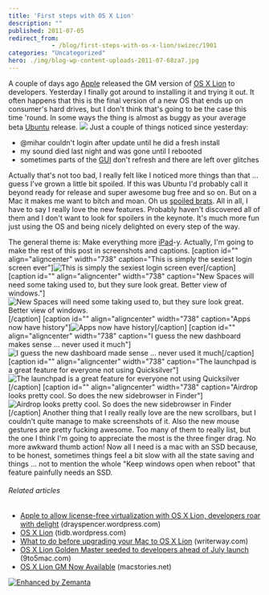 ```yaml
---
title: 'First steps with OS X Lion'
description: ""
published: 2011-07-05
redirect_from: 
            - /blog/first-steps-with-os-x-lion/swizec/1901
categories: "Uncategorized"
hero: ./img/blog-wp-content-uploads-2011-07-68za7.jpg
---
```

A couple of days ago [Apple](http://www.apple.com "Apple") released the GM version of [OS X Lion](http://www.apple.com/macosx/lion "Mac OS X Lion") to developers. Yesterday I finally got around to installing it and trying it out. It often happens that this is the final version of a new OS that ends up on consumer&#x27;s hard drives, but I don&#x27;t think that&#x27;s going to be the case this time &#x27;round. In some ways the thing is almost as buggy as your average beta [Ubuntu](http://www.ubuntu.com/ "Ubuntu (operating system)") release. ![](./img/blog-wp-content-uploads-2011-07-68za7.jpg) Just a couple of things noticed since yesterday:

- @mihar couldn&#x27;t login after update until he did a fresh install
- my sound died last night and was gone until I rebooted
- sometimes parts of the [GUI](http://en.wikipedia.org/wiki/Graphical_user_interface "Graphical user interface") don&#x27;t refresh and there are left over glitches

Actually that&#x27;s not too bad, I really felt like I noticed more things than that ... guess I&#x27;ve grown a little bit spoiled. If this was Ubuntu I&#x27;d probably call it beyond ready for release and super awesome bug free and so on. But on a Mac it makes me want to bitch and moan. Oh us [spoiled brats](http://en.wikipedia.org/wiki/Spoiled_child "Spoiled child"). All in all, I have to say I really love the new features. Probably haven&#x27;t discovered all of them and I don&#x27;t want to look for spoilers in the keynote. It&#x27;s much more fun just using the OS and being nicely delighted on every step of the way.

<!--more-->

The general theme is: Make everything more [iPad](http://www.apple.com/ipad/ "iPad")-y. Actually, I&#x27;m going to make the rest of this post in screenshots and captions. \[caption id=&quot;&quot; align=&quot;aligncenter&quot; width=&quot;738&quot; caption=&quot;This is simply the sexiest login screen ever&quot;]![](./img/blog-wp-content-uploads-2011-07-68za7.jpg "This is simply the sexiest login screen ever")\[/caption] \[caption id=&quot;&quot; align=&quot;aligncenter&quot; width=&quot;738&quot; caption=&quot;New Spaces will need some taking used to, but they sure look great. Better view of windows.&quot;]![](./img/blog-wp-content-uploads-2011-07-sNKpI.jpg "New Spaces will need some taking used to, but they sure look great. Better view of windows.")\[/caption] \[caption id=&quot;&quot; align=&quot;aligncenter&quot; width=&quot;738&quot; caption=&quot;Apps now have history&quot;]![](./img/blog-wp-content-uploads-2011-07-5zDNd.png "Apps now have history")\[/caption] \[caption id=&quot;&quot; align=&quot;aligncenter&quot; width=&quot;738&quot; caption=&quot;I guess the new dashboard makes sense ... never used it much&quot;]![](./img/blog-wp-content-uploads-2011-07-7l8re.png "I guess the new dashboard made sense ... never used it much")\[/caption] \[caption id=&quot;&quot; align=&quot;aligncenter&quot; width=&quot;738&quot; caption=&quot;The launchpad is a great feature for everyone not using Quicksilver&quot;]![](./img/blog-wp-content-uploads-2011-07-9q4ii.jpg "The launchpad is a great feature for everyone not using Quicksilver")\[/caption] \[caption id=&quot;&quot; align=&quot;aligncenter&quot; width=&quot;738&quot; caption=&quot;Airdrop looks pretty cool. So does the new sidebrowser in Finder&quot;]![](./img/blog-wp-content-uploads-2011-07-xfMzh.png "Airdrop looks pretty cool. So does the new sidebrowser in Finder")\[/caption] Another thing that I really really love are the new scrollbars, but I couldn&#x27;t quite manage to make screenshots of it. Also the new mouse gestures are pretty fucking awesome. Too many of them to really list, but the one I think I&#x27;m going to appreciate the most is the three finger drag. No more awkward thumb action! Now all I need is a mac with an SSD because, to be honest, sometimes things feel a bit slow with all the state saving and things ... not to mention the whole &quot;Keep windows open when reboot&quot; that feature painfully needs an SSD.

###### Related articles

- [Apple to allow license-free virtualization with OS X Lion, developers roar with delight](http://drayspencer.wordpress.com/2011/07/05/apple-to-allow-license-free-virtualization-with-os-x-lion-developers-roar-with-delight/) (drayspencer.wordpress.com)
- [OS X Lion](http://tidb.wordpress.com/2011/07/01/os-x-lion/) (tidb.wordpress.com)
- [What to do before upgrading your Mac to OS X Lion](http://writerway.com/2011/06/30/what-to-do-before-upgrading-your-mac-to-os-x-lion/) (writerway.com)
- [OS X Lion Golden Master seeded to developers ahead of July launch](http://9to5mac.com/2011/07/01/os-x-lion-golden-master-seeded-to-developers/) (9to5mac.com)
- [OS X Lion GM Now Available](http://www.macstories.net/news/os-x-lion-gm-now-available/) (macstories.net)

[![Enhanced by Zemanta](http://img.zemanta.com/zemified_e.png?x-id=24dd1167-af88-4f12-a1b9-85557c32b7e7)](http://www.zemanta.com/ "Enhanced by Zemanta")